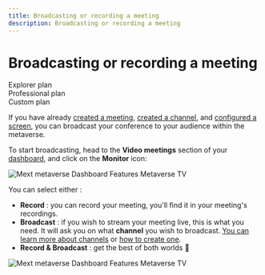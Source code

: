 ```yaml
---
title: Broadcasting or recording a meeting
description: Broadcasting or recording a meeting
---
```


# Broadcasting or recording a meeting

<div class="flex-row">
  <div class="plan">Explorer plan</div>
  <div class="plan">Professional plan</div>
  <div class="plan">Custom plan</div>
</div>

If you have already [created a meeting](/docs/metaverse/manage-your-events/video-meetings/create-a-meeting), [created a channel](/docs/metaverse/manage-your-events/metaverse-tv/create-a-channel), and [configured a screen](/docs/metaverse/manage-your-metaverse/customize-your-metaverse/types-of-models/videos-and-screens), you can broadcast your conference to your audience within the metaverse.

To start broadcasting, head to the **Video meetings** section of your [dashboard](https://dashboard.mext.app/metaverse), and click on the **Monitor** icon:

![Mext metaverse Dashboard Features Metaverse TV](/img/metaverse/mext-meeting-monitor-m.png)

You can select either :

- **Record** : you can record your meeting, you'll find it in your meeting's recordings.
- **Broadcast** : if you wish to stream your meeting live, this is what you need. It will ask you on what **channel** you wish to broadcast. [You can learn more about channels](/docs/metaverse/manage-your-events/metaverse-tv/how-channels-work) or [how to create one](/docs/metaverse/manage-your-events/metaverse-tv/create-a-channel).
- **Record & Broadcast** : get the best of both worlds 🎉

![Mext metaverse Dashboard Features Metaverse TV](/img/metaverse/mext-meeting-monitor-record.png)
